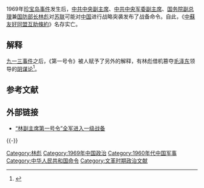 {{lead section|time=2018-09-19T05:06:34+00:00}}
{{Refimprove|time=2018-07-14T13:19:28+00:00}}
1969年[[珍宝岛事件|珍宝岛事件]]发生后，[[中國共產黨中央委員會副主席|中共中央副主席]]、[[中國共產黨中央軍事委員會副主席|中共中央军委副主席]]、[[中华人民共和国国务院副总理|国务院副总理]]兼[[中华人民共和国国防部部长|国防部长]][[林彪|林彪]]对[[苏联|苏联]]可能对[[中华人民共和国|中国]]进行战略突袭发布了战备命令。自此，《[[中蘇友好同盟互助條約|中蘇友好同盟互助條約]]》名存实亡。

== 解释 ==
[[九一三事件|九一三事件]]之后，《第一号令》被人赋予了另外的解释，有林彪借机篡夺[[毛泽东|毛泽东]]领导的[[阴谋论|阴谋论]]<ref>{{cite web|title=林彪第一号令是不是篡党夺权预演|url=http://www.enet.com.cn/article/2008/1208/A20081208399596.shtml|accessdate=2018-07-14|author=中华网|date=2008-12-09|publisher=硅谷动力|archiveurl=https://web.archive.org/web/20081209045536/http://www.enet.com.cn/article/2008/1208/A20081208399596.shtml|archivedate=2008-12-09}}</ref>。

== 参考文献 ==
{{Reflist}}

== 外部链接 ==
* [http://news.sina.com.cn/c/2006-06-22/145310225979.shtml “林副主席第一号令”全军进入一级战备] {{Wayback|url=http://news.sina.com.cn/c/2006-06-22/145310225979.shtml |date=20200413001444 }}

{{PRChina-stub}}
{{-}}
{{文革编年史}}

[[Category:林彪|Category:林彪]]
[[Category:1969年中国政治|Category:1969年中国政治]]
[[Category:1960年代中国军事|Category:1960年代中国军事]]
[[Category:中华人民共和国命令|Category:中华人民共和国命令]]
[[Category:文革时期政治文献|Category:文革时期政治文献]]